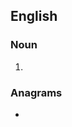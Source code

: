 ==English==

===Noun===
{{head|en|noun form}}

# {{plural of|en|monetarist}}

===Anagrams===
* {{anagrams|en|a=aeimnorsstt|resminostat}}